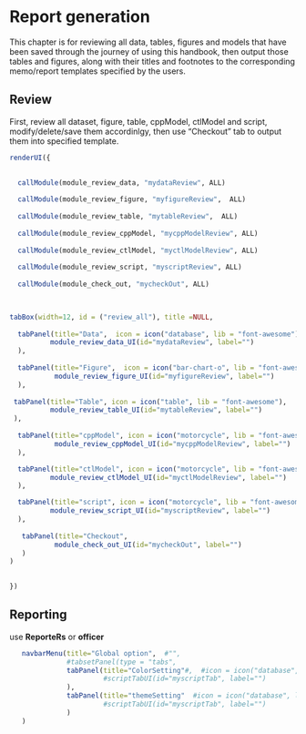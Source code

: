 
# Report generation 

This chapter is for reviewing all data, tables, figures and models that have been saved through 
the journey of using this handbook, then output those tables and figures, along with their 
titles and footnotes to the corresponding memo/report templates specified by the users. 

## Review
First, review all dataset, figure, table, cppModel, ctlModel and script, modify/delete/save them accordinlgy, then use "Checkout" tab to output them into specified template. 

```r

renderUI({ 
    

  callModule(module_review_data, "mydataReview", ALL)
  
  callModule(module_review_figure, "myfigureReview",  ALL)
  
  callModule(module_review_table, "mytableReview",  ALL)
  
  callModule(module_review_cppModel, "mycppModelReview", ALL)
  
  callModule(module_review_ctlModel, "myctlModelReview", ALL)  
  
  callModule(module_review_script, "myscriptReview", ALL)  
    
  callModule(module_check_out, "mycheckOut", ALL)  


  
tabBox(width=12, id = ("review_all"), title =NULL, 
  
  tabPanel(title="Data",  icon = icon("database", lib = "font-awesome"),
          module_review_data_UI(id="mydataReview", label="")
  ), 
  
  tabPanel(title="Figure",  icon = icon("bar-chart-o", lib = "font-awesome"),
           module_review_figure_UI(id="myfigureReview", label="")
  ), 
   
 tabPanel(title="Table", icon = icon("table", lib = "font-awesome"),
          module_review_table_UI(id="mytableReview", label="")
 ),
   
  tabPanel(title="cppModel", icon = icon("motorcycle", lib = "font-awesome"),
           module_review_cppModel_UI(id="mycppModelReview", label="")
  ),

  tabPanel(title="ctlModel", icon = icon("motorcycle", lib = "font-awesome"),
          module_review_ctlModel_UI(id="myctlModelReview", label="")
  ),

  tabPanel(title="script", icon = icon("motorcycle", lib = "font-awesome"),
          module_review_script_UI(id="myscriptReview", label="")
  ),
 
   tabPanel(title="Checkout", 
           module_check_out_UI(id="mycheckOut", label="") 
   )
)  
   

})

```
  
## Reporting

use **ReporteRs** or **officer**







```r
   navbarMenu(title="Global option",  #"", 
              #tabsetPanel(type = "tabs",   
              tabPanel(title="ColorSetting"#,  #icon = icon("database", lib = "font-awesome"),
                       #scriptTabUI(id="myscriptTab", label="")  
              ), 
              tabPanel(title="themeSetting"  #icon = icon("database", lib = "font-awesome"),
                       #scriptTabUI(id="myscriptTab", label="")  
              ) 
   )

``` 